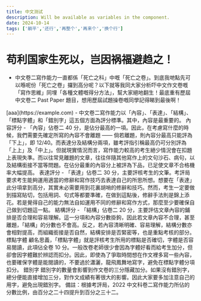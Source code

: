 ```yaml
---
title: 中文测试
description: Will be available as variables in the component.
date: 2024-10-14
tags: ['躺平','还行','再整个','再来个','换个行']
---
```

# 苟利国家生死以，岂因祸福避趋之！

- 中文卷二寫作能力一直都係「死亡之科」中嘅「死亡之卷」。到底我哋點先可以喺呢份「死亡之卷」攞到高分呢？以下就等我同大家分析吓中文作文卷嘅「寫作思維」同埋「各種文體嘅得分方法」，幫大家絕地翻生！最底重有歷屆中文卷二 Past Paper 題目，想用歷屆試題操卷嘅同學記得睇到最後啊！
<Excerpt />
[aaa](https://example.com)
- 中文卷二寫作能力以「內容」、「表達」、「結構」、「標點字體」和「錯別字」這五個方面為評分標準。其中，內容是最重要的。
內容評分
- 「內容」佔卷二 40 分，是佔分最高的一項。因此，在考慮寫什麼的時候，我們需要先確定所寫的內容不會離題 —— 倘若離題，則內容分最高只能評為「下上」，即 12/40。而表達分及結構分兩項，雖考評指引稱最高仍可分別評為「上上」及「中上」。但就現實情況而言，寫作能力較高的考生絕少情況會在扣題上表現失準。而以往常見離題的文章，往往伴隨其他寫作上的文句沙石、病句，以及結構銜接不當等問題。在佔分最重的內容分上被評為下品，已足使文章不合格機率大幅提高。
表達評分
- 「表達」佔卷二 30 分，主要評核考生的文筆。考評局要求考生能夠運用適當的修辭和寫作技巧去表達自己的所思所想。想要在「表達」此分項拿到高分，其實未必需要用到花裏胡哨的修辭和技巧。然而，考生一定要做到描寫貼切，包括用詞、句式等都要準確，在做到這點後，修辭手法則是錦上添花。若是覺得自己的能力無法自如運用不同的修辭和寫作方式，那麼至少要確保自己做到切題這一點。 
結構評分
- 「結構」佔卷二 20 分，主要評估文章內容的鋪排是否合理和容易理解。這一分項和內容分數掛鉤，因此若文章內容不合理，甚至離題，「結構」的分數也不會高。反之，若內容清晰明確、容易理解，結構分數亦會相對提高，而組織銜接是否自然，結構安排是否緊密等，也是重點考核的部分。 
標點字體
顧名思義，「標點字體」就是評核考生所用的標點是否確切，字體是否容易閱讀，此項佔全卷 10 分。一般改卷老師很少會因為字體好看而給考生加分，但卻會因字體難於辨認而扣分。因此，即使為了爭取時間想在作文裡多寫一些內容，也要確保字體是能閱讀的，不要過於瀟灑，龍飛鳳舞地寫字，避免在標點字體分項扣分。
錯別字
錯別字的數量會影響到作文卷的三分隱藏加分。如果沒有錯別字，總分便能直接增加三分，對作文成績有著很大的影響。因此大家要多加注意自己的用字，避免出現錯別字。 
備註：根據考評局，2022 中文科卷二寫作能力所佔的分數比例，由百分之二十四提升到百分之三十二。
